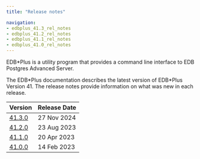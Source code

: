 ```yaml
---
title: "Release notes"

navigation: 
- edbplus_41.3_rel_notes
- edbplus_41.2_rel_notes
- edbplus_41.1_rel_notes
- edbplus_41.0_rel_notes
---
```


EDB\*Plus is a utility program that provides a command line interface to EDB Postgres Advanced Server.

The EDB\*Plus documentation describes the latest version of EDB\*Plus Version 41. The release notes provide information on what was new in each release. 

| Version                              | Release Date |
|--------------------------------------|--------------|
| [41.3.0](edbplus_41.3_rel_notes.mdx) | 27 Nov 2024  |
| [41.2.0](edbplus_41.2_rel_notes.mdx) | 23 Aug 2023  |
| [41.1.0](edbplus_41.1_rel_notes.mdx) | 20 Apr 2023  |
| [41.0.0](edbplus_41.0_rel_notes.mdx) | 14 Feb 2023  |
